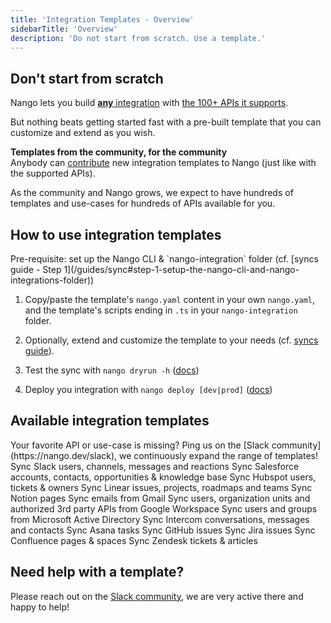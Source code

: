 ```yaml
---
title: 'Integration Templates - Overview'
sidebarTitle: 'Overview'
description: 'Do not start from scratch. Use a template.'
---
```


## Don't start from scratch

Nango lets you build [**any** integration](/core-concepts) with [the 100+ APIs it supports](/integrations/overview).

But nothing beats getting started fast with a pre-built template that you can customize and extend as you wish.

**Templates from the community, for the community**  
Anybody can [contribute](/contribute) new integration templates to Nango (just like with the supported APIs).

As the community and Nango grows, we expect to have hundreds of templates and use-cases for hundreds of APIs available for you.

## How to use integration templates

<Info>
Pre-requisite: set up the Nango CLI & `nango-integration` folder (cf. [syncs guide - Step 1](/guides/sync#step-1-setup-the-nango-cli-and-nango-integrations-folder))
</Info>


1. Copy/paste the template's `nango.yaml` content in your own `nango.yaml`, and the template's scripts ending in `.ts` in your `nango-integration` folder.

2. Optionally, extend and customize the template to your needs (cf. [syncs guide](/guide/sync)).

3. Test the sync with `nango dryrun -h` ([docs](/guides/sync#dry-run-your-sync)) 

4. Deploy you integration with `nango deploy [dev|prod]` ([docs](/guides/sync#step-3-deploy-a-sync))

## Available integration templates

<Tip>
Your favorite API or use-case is missing?  
Ping us on the [Slack community](https://nango.dev/slack), we continuously expand the range of templates!
</Tip>

<CardGroup cols={3}>
    <Card title="Slack" href="/integration-templates/slack" icon="slack" iconType="brands">
        Sync Slack users, channels, messages and reactions
    </Card>
    <Card title="Salesforce" href="/integration-templates/salesforce" icon="salesforce" iconType="brands">
        Sync Salesforce accounts, contacts, opportunities & knowledge base
    </Card>
    <Card title="Hubspot" href="/integration-templates/hubspot" icon="hubspot" iconType="brands">
        Sync Hubspot users, tickets & owners
    </Card>
    <Card title="Linear" href="/integration-templates/linear" icon="circle-half-stroke">
        Sync Linear issues, projects, roadmaps and teams
    </Card>
    <Card title="Notion" href="/integration-templates/notion" icon="book">
        Sync Notion pages
    </Card>
    <Card title="Gmail" href="/integration-templates/gmail" icon="envelope">
        Sync emails from Gmail
    </Card>
    <Card title="Google Workspace" href="/integration-templates/google-workspace" icon="google" iconType="brands">
        Sync users, organization units and authorized 3rd party APIs from Google Workspace
    </Card>
    <Card title="MS Active Directory" href="/integration-templates/microsoft-active-directory" icon="microsoft" iconType="brands">
        Sync users and groups from Microsoft Active Directory
    </Card>
    <Card title="Intercom" href="/integration-templates/intercom" icon="intercom" iconType="brands">
        Sync Intercom conversations, messages and contacts
    </Card>
    <Card title="Asana" href="/integration-templates/asana" icon="check">
        Sync Asana tasks
    </Card>
    <Card title="GitHub" href="/integration-templates/github" icon="github" iconType="brands">
        Sync GitHub issues
    </Card>
    <Card title="Jira" href="/integration-templates/jira" icon="jira" iconType="brands">
        Sync Jira issues
    </Card>
    <Card title="Confluence" href="/integration-templates/confluence" icon="confluence" iconType="brands">
        Sync Confluence pages & spaces
    </Card>
    <Card title="Zendesk" href="/integration-templates/zendesk" icon="headset">
        Sync Zendesk tickets & articles
    </Card>
</CardGroup>


## Need help with a template?

Please reach out on the [Slack community](https://nango.dev/slack), we are very active there and happy to help!
